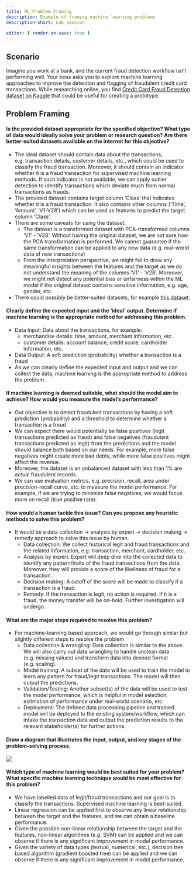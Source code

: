 ```yaml
---
title: ML Problem Framing
description: Example of framing machine learning problems 
description-short: Lab session 

editor: { render-on-save: true }
---
```


## Scenario

Imagine you work at a bank, and the current fraud detection workflow isn't performing well. Your boss asks you to explore machine learning approaches to improve the detection and flagging of fraudulent credit card transactions. While researching online, you find [Credit Card Fraud Detection dataset on Kaggle](https://www.kaggle.com/datasets/mlg-ulb/creditcardfraud) that could be useful for creating a prototype.

## Problem Framing

#### Is the provided dataset appropriate for the specified objective? What type of data would ideally solve your problem or research question? Are there better-suited datasets available on the internet for this objective?

-   The ideal dataset should contain data about the transactions, e.g. transaction details, customer details, etc., which could be used to classify the fraud transaction. Moreover, it should contain an indicator whether it is a fraud transaction for supervised machine learning methods. If such indicator is not available, we can apply outlier detection to identify transactions which deviate much from normal transactions as frauds.
-   The provided dataset contains target column 'Class' that indicates whether it is a fraud transaction. It also contains other columns ('Time', 'Amount', 'V1-V28') which can be used as features to predict the target column 'Class'.
-   There are some caveats for using the dataset.
    -   The dataset is a transformed dataset with PCA-transformed columns 'V1' - 'V28'. Without having the original dataset, we are not sure how the PCA transformation is performed. We cannot guarantee if the same transformation can be applied to any new data (e.g. real-world data of new transactions)
    -   From the interpretation perspective, we might fail to draw any meaningful insights between the features and the target as we do not understand the meaning of the columns 'V1' - 'V28'. Moreover, we might not detect any potential bias or unfairness within the ML model if the original dataset contains sensitive information, e.g. age, gender, etc.
-   There could possibly be better-suited datasets, for example [this dataset](https://www.kaggle.com/datasets/kartik2112/fraud-detection).

#### Clearly define the expected input and the 'ideal' output. Determine if machine learning is the appropriate method for addressing this problem.

-   Data Input: Data about the transactions, for example:
    -   merchandise details: time, amount, merchant information, etc.
    -   customer details: account balance, credit score, cardholder information, etc.
-   Data Output: A soft prediction (probability) whether a transaction is a fraud
-   As we can clearly define the expected input and output and we can collect the data, machine learning is the appropriate method to address the problem.

#### If machine learning is deemed suitable, what should the model aim to achieve? How would you measure the model's performance?

-   Our objective is to detect fraudulent transactions by having a soft prediction (probability) and a threshold to determine whether a transaction is a fraud
-   We can expect there would potentially be false positives (legit transactions predicted as fraud) and false negatives (fraudulent transactions predicted as legit) from the predictions and the model should balance both based on our needs. For example, more false negatives might create more bad debts, while more false positives might affect the revenue.
-   Moreover, the dataset is an unbalanced dataset with less than 1% are actual fraudulent records.
-   We can use evaluation metrics, e.g. precision, recall, area under precision-recall curve, etc. to measure the model performance. For example, if we are trying to minimize false negatives, we would focus more on recall (true positive rate).

#### How would a human tackle this issue? Can you propose any heuristic methods to solve this problem?

-   It would be a data collection -\> analysis by expert -\> decision making -\> remedy approach to solve this issue by human.
    -   Data collection: We collect historical legit and fraud transactions and the related information, e.g. transaction, merchant, cardholder, etc.
    -   Analysis by expert: Expert will deep dive into the collected data to identify any pattern/traits of the fraud transactions from the data. Moreover, they will provide a score of the likeliness of fraud for a transaction.
    -   Decision making: A cutoff of the score will be made to classify if a transaction is a fraud.
    -   Remedy: If the transaction is legit, no action is required. If it is a fraud, the money transfer will be on-hold. Further investigation will undergo.

#### What are the major steps required to resolve this problem?

-   For machine-learning based approach, we would go through similar but slightly different steps to resolve the problem
    -   Data collection & wrangling: Data collection is similar to the above. We will also carry out data wrangling to handle unclean data (e.g. missing values) and transform data into desired format (e.g. scaling).
    -   Model training: A subset of the data will be used to train the model to learn any pattern for fraud/legit transactions. The model will then output the predictions.
    -   Validation/Testing: Another subset(s) of the data will be used to test the model performance, which is helpful in model selection, estimation of performance under real-world scenario, etc.
    -   Deployment: The defined data processing pipeline and trained model will be deployed to the existing system/workflow, which can intake the transaction data and output the prediction results to the relevant stakeholder(s) for further actions.

#### Draw a diagram that illustrates the input, output, and key stages of the problem-solving process.

![](datasets_and_goals_files/mediabag/DSI_workshop1.drawio.png)

#### Which type of machine learning would be best suited for your problem? What specific machine learning technique would be most effective for this problem?

-   We have labelled data of legit/fraud transactions and our goal is to classify the transactions. Supervised machine learning is best-suited.
-   Linear regression can be applied first to observe any linear relationship between the target and the features, and we can obtain a baseline performance.
-   Given the possible non-linear relationship between the target and the features, non-linear algorithms (e.g. SVM) can be applied and we can observe if there is any significant improvement in model performance.
-   Given the variety of data types (textual, numerical, etc.), decision tree based algorithm (gradient boosted tree) can be applied and we can observe if there is any significant improvement in model performance.